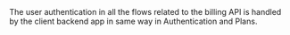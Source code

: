 <Warning>
    The user authentication in all the flows related to the billing API is handled by the client backend app in same way in <Link href="/tutorials/authentication-and-plans">Authentication and Plans</Link>.
</Warning>